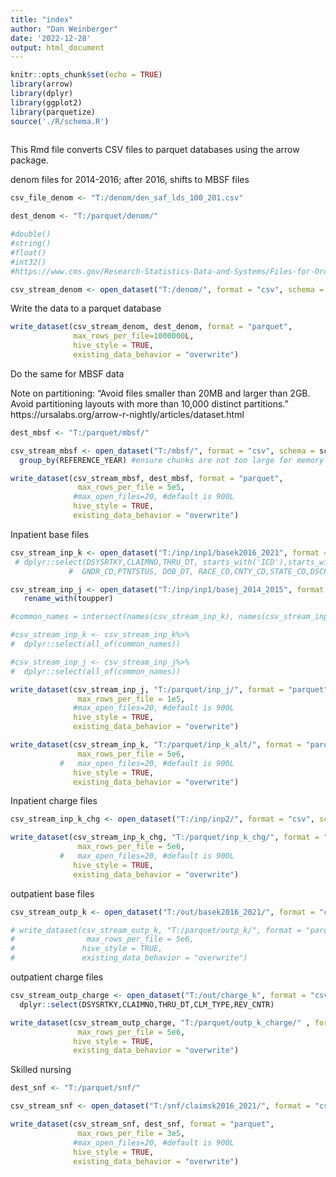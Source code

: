 ```yaml
---
title: "index"
author: "Dan Weinberger"
date: '2022-12-28'
output: html_document
---
```


```r
knitr::opts_chunk$set(echo = TRUE)
library(arrow)
library(dplyr)
library(ggplot2)
library(parquetize)
source('./R/schema.R')
 
```

This Rmd file converts CSV files to parquet databases using the arrow package. 

denom files for 2014-2016; after 2016, shifts to MBSF files

```r
csv_file_denom <- "T:/denom/den_saf_lds_100_201.csv"

dest_denom <- "T:/parquet/denom/" 

#double()
#string()
#float()
#int32()
#https://www.cms.gov/Research-Statistics-Data-and-Systems/Files-for-Order/LimitedDataSets/Downloads/SAFldsDenomNov2009.pdf

csv_stream_denom <- open_dataset("T:/denom/", format = "csv", schema = sch_denom)
```

Write the data to a parquet database
```r
write_dataset(csv_stream_denom, dest_denom, format = "parquet", 
              max_rows_per_file=1000000L,
              hive_style = TRUE,
              existing_data_behavior = "overwrite")
```

Do the same for MBSF data

Note on partitioning: 
"Avoid files smaller than 20MB and larger than 2GB.
Avoid partitioning layouts with more than 10,000 distinct partitions."
https://ursalabs.org/arrow-r-nightly/articles/dataset.html

```r
dest_mbsf <- "T:/parquet/mbsf/" 

csv_stream_mbsf <- open_dataset("T:/mbsf/", format = "csv", schema = sch_dbsf) %>%
  group_by(REFERENCE_YEAR) #ensure chunks are not too large for memory

write_dataset(csv_stream_mbsf, dest_mbsf, format = "parquet", 
               max_rows_per_file = 5e5,
              #max_open_files=20, #default is 900L
              hive_style = TRUE,
              existing_data_behavior = "overwrite")
```

Inpatient base files

```r

csv_stream_inp_k <- open_dataset("T:/inp/inp1/basek2016_2021", format = "csv", schema = sch_inp_basek) #%>%
 # dplyr::select(DSYSRTKY,CLAIMNO,THRU_DT, starts_with('ICD'),starts_with('PRCDR'), TOT_CHRG,ADMSN_DT,TYPE_ADM,SRC_ADMS,PCCHGAMT,
             #  GNDR_CD,PTNTSTUS, DOB_DT, RACE_CD,CNTY_CD,STATE_CD,DSCHRGDT, UTIL_DAY, COIN_DAY,PRNCPAL_DGNS_CD)

csv_stream_inp_j <- open_dataset("T:/inp/inp1/basej_2014_2015", format = "csv", schema = sch_inp_basej)  %>%
   rename_with(toupper)

#common_names = intersect(names(csv_stream_inp_k), names(csv_stream_inp_j))

#csv_stream_inp_k <- csv_stream_inp_k%>%
#  dplyr::select(all_of(common_names))

#csv_stream_inp_j <- csv_stream_inp_j%>%
#  dplyr::select(all_of(common_names))

write_dataset(csv_stream_inp_j, "T:/parquet/inp_j/", format = "parquet", 
               max_rows_per_file = 1e5,
              #max_open_files=20, #default is 900L
              hive_style = TRUE,
              existing_data_behavior = "overwrite")

write_dataset(csv_stream_inp_k, "T:/parquet/inp_k_alt/", format = "parquet", 
               max_rows_per_file = 5e6,
           #   max_open_files=20, #default is 900L
              hive_style = TRUE,
              existing_data_behavior = "overwrite")


```


Inpatient charge files

```r
csv_stream_inp_k_chg <- open_dataset("T:/inp/inp2/", format = "csv", schema = sch_inp_rev) 

write_dataset(csv_stream_inp_k_chg, "T:/parquet/inp_k_chg/", format = "parquet", 
               max_rows_per_file = 5e6,
           #   max_open_files=20, #default is 900L
              hive_style = TRUE,
              existing_data_behavior = "overwrite")

```




outpatient base files
```r
csv_stream_outp_k <- open_dataset("T:/out/basek2016_2021/", format = "csv", schema = sch_outp_basek)

# write_dataset(csv_stream_outp_k, "T:/parquet/outp_k/", format = "parquet", 
#                max_rows_per_file = 5e6,
#               hive_style = TRUE,
#               existing_data_behavior = "overwrite")

```

outpatient charge files

```r

csv_stream_outp_charge <- open_dataset("T:/out/charge_k", format = "csv", schema = sch_outp_rev)%>%
  dplyr::select(DSYSRTKY,CLAIMNO,THRU_DT,CLM_TYPE,REV_CNTR)

write_dataset(csv_stream_outp_charge, "T:/parquet/outp_k_charge/" , format = "parquet", 
               max_rows_per_file = 5e6,
              hive_style = TRUE,
              existing_data_behavior = "overwrite")
```

Skilled nursing

```r
dest_snf <- "T:/parquet/snf/" 

csv_stream_snf <- open_dataset("T:/snf/claimsk2016_2021/", format = "csv", schema = sch_snf_basek) 

write_dataset(csv_stream_snf, dest_snf, format = "parquet", 
               max_rows_per_file = 3e5,
              #max_open_files=20, #default is 900L
              hive_style = TRUE,
              existing_data_behavior = "overwrite")
```
